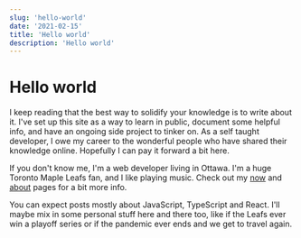 ```yaml
---
slug: 'hello-world'
date: '2021-02-15'
title: 'Hello world'
description: 'Hello world'
---
```


# Hello world

I keep reading that the best way to solidify your knowledge is to write about it. I've set up this site as a way to learn in public, document some helpful info, and have an ongoing side project to tinker on. As a self taught developer, I owe my career to the wonderful people who have shared their knowledge online. Hopefully I can pay it forward a bit here.

If you don't know me, I'm a web developer living in Ottawa. I'm a huge Toronto Maple Leafs fan, and I like playing music. Check out my [now](/now) and [about](/about) pages for a bit more info.

You can expect posts mostly about JavaScript, TypeScript and React. I'll maybe mix in some personal stuff here and there too, like if the Leafs ever win a playoff series or if the pandemic ever ends and we get to travel again.

